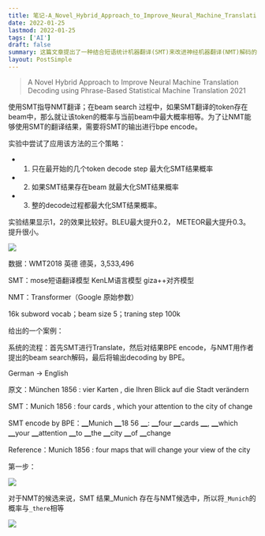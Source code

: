 ```yaml
---
title: 笔记-A_Novel_Hybrid_Approach_to_Improve_Neural_Machine_Translation_Decoding_using_Phrase-Based_Statistical_Machine_Translation
date: 2022-01-25
lastmod: 2022-01-25
tags: ['AI']
draft: false
summary: 这篇文章提出了一种结合短语统计机器翻译(SMT)来改进神经机器翻译(NMT)解码的混合方法。在beam search过程中,如果SMT翻译的token存在于beam中,就将其概率提升至beam中的最大概率。实验结果显示,该方法在某些策略下可以小幅提升BLEU和METEOR分数。
layout: PostSimple
---
```


> A Novel Hybrid Approach to Improve Neural Machine Translation Decoding using Phrase-Based Statistical Machine Translation 2021

使用SMT指导NMT翻译；在beam search 过程中，如果SMT翻译的token存在beam中，那么就让该token的概率与当前beam中最大概率相等。为了让NMT能够使用SMT的翻译结果，需要将SMT的输出进行bpe encode。

实验中尝试了应用该方法的三个策略：

- 1. 只在最开始的几个token decode step 最大化SMT结果概率
- 2. 如果SMT结果存在beam 就最大化SMT结果概率
- 3. 整的decode过程都最大化SMT结果概率。

实验结果显示1，2的效果比较好。BLEU最大提升0.2， METEOR最大提升0.3。提升很小。

![](https://www.tzer.top/usr/uploads/2022/01/984562737.png)

数据：WMT2018 英德 德英，3,533,496

SMT：mose短语翻译模型 KenLM语言模型 giza++对齐模型

NMT：Transformer（Google 原始参数）

16k subword vocab；beam size 5；traning step 100k

给出的一个案例：

系统的流程：首先SMT进行Translate，然后对结果BPE encode，与NMT用作者提出的beam search解码，最后将输出decoding by BPE。

German -> English

原文：München 1856 : vier Karten , die Ihren Blick auf die Stadt verändern

SMT：Munich 1856 : four cards , which your attention to the city of change

SMT encode by BPE：▁Munich ▁18 56 ▁: ▁four ▁cards ▁, ▁which ▁your ▁attention ▁to ▁the ▁city ▁of ▁change

Reference：Munich 1856 : four maps that will change your view of the city

第一步：

![](https://www.tzer.top/usr/uploads/2022/01/3546663524.png)

对于NMT的候选来说，SMT 结果\_Munich 存在与NMT候选中，所以将`_Munich`的概率与`_there`相等

![](https://www.tzer.top/usr/uploads/2022/01/2282842410.png)
